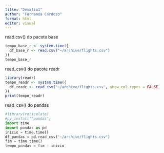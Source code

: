 ---
title: "Desafio1"
author: "Fernanda Cardozo"
format: html
editor: visual
---

read.csv() do pacote base
```{r}
tempo_base_r <- system.time({
  df_base_r <- read.csv("~/archive/flights.csv")
})
tempo_base_r
```

read_csv() do pacote readr
```{r}
library(readr)
tempo_readr <- system.time({
  df_readr <- read_csv("~/archive/flights.csv", show_col_types = FALSE)
})
print(tempo_readr)
```

read_csv() do pandas
```{python}
#library(reticulate)
#py_install("pandas")
import time
import pandas as pd
inicio = time.time()
df_pandas = pd.read_csv("~/archive/flights.csv")
fim = time.time()
tempo_pandas = fim - inicio
```

